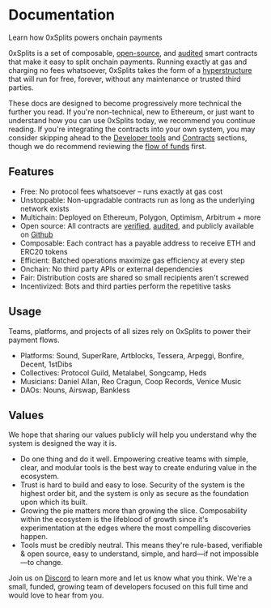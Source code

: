 # Documentation

<div className="text-xl text-gray-500">
  Learn how 0xSplits powers onchain payments
</div>

0xSplits is a set of composable,
[open-source](https://etherscan.io/address/0x2ed6c4b5da6378c7897ac67ba9e43102feb694ee#code),
and
[audited](https://github.com/0xSplits/splits-contracts/blob/main/audit/0xSplits_A-1.pdf)
smart contracts that make it easy to split onchain payments. Running exactly at
gas and charging no fees whatsoever, 0xSplits takes the form of a
[hyperstructure](https://jacob.energy/hyperstructures.html) that will run for
free, forever, without any maintenance or trusted third parties.

These docs are designed to become progressively more technical the further you
read. If you're non-technical, new to Ethereum, or just want to understand how
you can use 0xSplits today, we recommend you continue reading. If you're
integrating the contracts into your own system, you may consider skipping ahead
to the [Developer tools](/dev) and [Contracts](/contracts) sections, though we
do recommend reviewing the [flow of funds](/flow) first.

## Features

- Free: No protocol fees whatsoever – runs exactly at gas cost
- Unstoppable: Non-upgradable contracts run as long as the underlying network
  exists
- Multichain: Deployed on Ethereum, Polygon, Optimism, Arbitrum + more
- Open source: All contracts are
  [verified](https://etherscan.io/address/0x2ed6c4b5da6378c7897ac67ba9e43102feb694ee#code),
  [audited](https://github.com/0xSplits/splits-contracts/blob/main/audit/0xSplits_A-1.pdf),
  and publicly available on [Github](https://github.com/0xSplits)
- Composable: Each contract has a payable address to receive ETH and ERC20
  tokens
- Efficient: Batched operations maximize gas efficiency at every step
- Onchain: No third party APIs or external dependencies
- Fair: Distribution costs are shared so small recipients aren't screwed
- Incentivized: Bots and third parties perform the repetitive tasks

## Usage

Teams, platforms, and projects of all sizes rely on 0xSplits to power their
payment flows.

- Platforms: Sound, SuperRare, Artblocks, Tessera, Arpeggi, Bonfire, Decent,
  1stDibs
- Collectives: Protocol Guild, Metalabel, Songcamp, Heds
- Musicians: Daniel Allan, Reo Cragun, Coop Records, Venice Music
- DAOs: Nouns, Airswap, Bankless

## Values

We hope that sharing our values publicly will help you understand why the system
is designed the way it is.

- Do one thing and do it well. Empowering creative teams with simple, clear, and
  modular tools is the best way to create enduring value in the ecosystem.
- Trust is hard to build and easy to lose. Security of the system is the highest
  order bit, and the system is only as secure as the foundation upon which its
  built.
- Growing the pie matters more than growing the slice. Composability within the
  ecosystem is the lifeblood of growth since it's experimentation at the edges
  where the most compelling discoveries happen.
- Tools must be credibly neutral. This means they're rule-based, verifiable &
  open source, easy to understand, simple, and hard—if not impossible—to change.

Join us on [Discord](https://chat.0xsplits.xyz/) to learn more and let us know
what you think. We're a small, funded, growing team of developers focused on
this full time and would love to hear from you.
